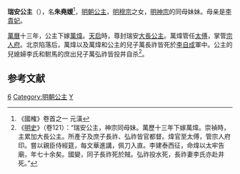 {{東亞女性歷史人物
| 名稱=瑞安公主
| 身份=[[明朝|明朝]]公主
| 畫像=
| 說明=
| 姓名=朱堯媛
| 封爵=[[公主|公主]]
| 位號=
| 封號=瑞安长公主，瑞安大长公主
| 出生年=16世纪60－70年代
| 逝世年=17世纪初
| 夫=萬煒
| 子=萬長祚
| 父親=[[明穆宗|明穆宗]]
| 同胞兄弟=[[明神宗|明神宗]]
| 同胞姊妹=[[壽陽公主_(明穆宗)|寿阳公主]]、[[永寧公主_(明穆宗)|永宁公主]]
| 母親=[[孝定皇太后|孝定皇太后]]
|}}

'''瑞安公主'''（{{bd|16世纪60、70年代||17世纪初||catIdx=Z朱}}），名'''朱堯媛'''<ref>《國榷》卷首之一 元潢</ref>，[[明朝|明朝]][[公主|公主]]，[[明穆宗|明穆宗]]之女，[[明神宗|明神宗]]的同母妹妹。母亲是[[孝定皇太后|李貴妃]]。

[[萬曆|萬曆]]十三年，公主下嫁[[萬煒|萬煒]]。[[天启_(明朝)|天启]]時，尊封瑞安[[公主_(東亞)|大長公主]]。萬煒管任[[太傅|太傅]]，掌管[[宗人府|宗人府]]。北京陷落后，萬煒以及萬煒和公主的兒子萬長祚皆死於[[李自成|李自成]]軍中。公主的兒媳婦李氏和駙馬的庶出兒子萬弘祚皆投井自杀<ref>《[[明史|明史]]》（卷121）：“瑞安公主，神宗同母妹。萬歷十三年下嫁萬煒。崇禎時，主累加大長公主。所產子及庶子長祚、弘祚皆官都督。煒官至太傅，管宗人府印。嘗以親臣侍經筵，每文華進講，佩刀入直。李建泰西征，命煒以太牢告廟，年七十余矣。國變，同子長祚死於賊。弘祚投水死，長祚妻李氏亦赴井死。”</ref>。

==参考文献==
{{reflist}}

{{明穆宗皇室}}
{{明朝人物小作品}}

[[Category:明穆宗皇女|6]]
[[Category:明朝公主|Category:明朝公主]]
[[Category:朱姓|Y]]